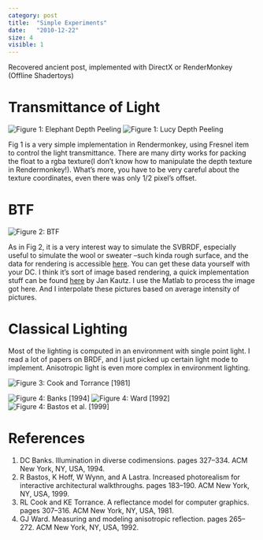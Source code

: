 ```yaml
---
category: post
title:  "Simple Experiments"
date:   "2010-12-22"
size: 4
visible: 1
---
```


Recovered ancient post, implemented with DirectX or RenderMonkey (Offline Shadertoys)

# Transmittance of Light

![Figure 1: Elephant Depth Peeling](../images/blog/2010/elephant-deep-peeling.jpg)
![Figure 1: Lucy Depth Peeling](../images/blog/2010/lucy-depth-peeling.jpg)

<center></center>


Fig 1 is a very simple implementation in Rendermonkey, using Fresnel item to control the light transmittance. There are many dirty works for packing the float to a rgba texture(I don’t know how to manipulate the depth texture in Rendermonkey!). What’s more, you have to be very careful about the texture coordinates, even there was only 1/2 pixel’s offset.

# BTF

![Figure 2: BTF](../images/blog/2010/btf-teapot.jpg)

As in Fig 2, it is a very interest way to simulate the SVBRDF, especially useful to simulate the wool or sweater –such kinda rough surface, and the data for rendering is accessible [here](http://btf.cs.uni-bonn.de/download.html). You can get these data yourself with your DC. I think it’s sort of image based rendering, a quick implementation stuff can be found [here](http://http.developer.nvidia.com/GPUGems2/gpugems2_chapter11.html) by Jan Kautz. I use the Matlab to process the image got here. And I interpolate these pictures based on average intensity of pictures.

# Classical Lighting

Most of the lighting is computed in an environment with single point light. I read a lot of papers on BRDF, and I just picked up certain light mode to implement. Anisotropic light is even more complex in environment lighting.

![Figure 3: Cook and Torrance [1981]](../images/blog/2010/bronze-cook.jpg)

![Figure 4: Banks [1994] ](../images/blog/2010/lucy-banks.jpg)
![Figure 4: Ward [1992]](../images/blog/2010/lucy-ward.jpg)
![Figure 4: Bastos et al. [1999]](../images/blog/2010/lucy-gold.jpg)



# References

1. DC Banks. Illumination in diverse codimensions. pages 327–334. ACM New York, NY, USA, 1994.
1. R Bastos, K Hoff, W Wynn, and A Lastra. Increased photorealism for interactive architectural walkthroughs. pages 183–190. ACM New York, NY, USA, 1999.
1. RL Cook and KE Torrance. A reflectance model for computer graphics. pages 307–316. ACM New York, NY, USA, 1981.
1. GJ Ward. Measuring and modeling anisotropic reflection. pages 265–272. ACM New York, NY, USA, 1992.

